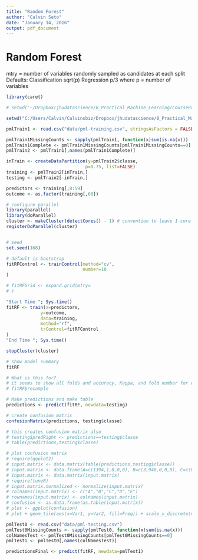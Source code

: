 ```yaml
---
title: "Random Forest"
author: "Calvin Seto"
date: "January 14, 2016"
output: pdf_document
---
```


# Random Forest
mtry = number of variables randomly sampled as candidates at each split
Defaults: Classification sqrt(p) Regression p/3 where p = number of variables

```r
library(caret)

# setwd("~/Dropbox/jhudatascience/8_Practical_Machine_Learning/CourseProject")

setwd("C:/Users/Calvin/Calvinsbiz/Dropbox/jhudatascience/8_Practical_Machine_Learning/CourseProject")

pmlTrain1 <- read.csv("data/pml-training.csv", stringsAsFactors = FALSE, na.strings = c("#DIV/0!","","NA"))

pmlTrain1MissingCounts <- sapply(pmlTrain1, function(x)sum(is.na(x)))
pmlTrain1Complete <- pmlTrain1MissingCounts[pmlTrain1MissingCounts==0]
pmlTrain2 <- pmlTrain1[,names(pmlTrain1Complete)]

inTrain <- createDataPartition(y=pmlTrain2$classe,
                              p=0.75, list=FALSE)
training <- pmlTrain2[inTrain,]
testing <- pmlTrain2[-inTrain,]

predictors <- training[,8:59]
outcome <- as.factor(training[,60])

# configure parallel
library(parallel)
library(doParallel)
cluster <- makeCluster(detectCores() - 1) # convention to leave 1 core for OS
registerDoParallel(cluster)


# seed
set.seed(168)

# default is bootstrap
fitRFControl <- trainControl(method="cv",
                             number=10
)

# fitRFGrid <- expand.grid(mtry=
# )

"Start Time "; Sys.time()
fitRF <- train(x=predictors,
             y=outcome,
             data=training,
             method="rf",
             trControl=fitRFControl
)
"End Time "; Sys.time()

stopCluster(cluster)

# show model summary
fitRF

# What is this for?
# it seems to show all folds and accuracy, Kappa, and fold number for cross-validation process
# fitRF$resample

# Make predictions and make table
predictions <- predict(fitRF, newdata=testing)

# create confusion matrix
confusionMatrix(predictions, testing$classe)

# this creates confusion matrix also
# testing$predRight <- predictions==testing$classe
# table(predictions,testing$classe)

# plot confusion matrix
# require(ggplot2)
# input.matrix <- data.matrix(table(predictions,testing$classe))
# input.matrix <- data.frame(A=c(1394,1,0,0,0), B=c(3,946,0,0,0), C=c(0,9,846,0,0), D=c(0,0,13,791,0), E=c(0,0,0,1,900))
# input.matrix <- data.matrix(input.matrix)
# require(tuneR)
# input.matrix.normalized <- normalize(input.matrix)
# colnames(input.matrix) <- c("A","B","C","D","E")
# rownames(input.matrix) <- colnames(input.matrix)
# confusion <- as.data.frame(as.table(input.matrix))
# plot <- ggplot(confusion)
# plot + geom_tile(aes(x=Var1, y=Var2, fill=Freq)) + scale_x_discrete(name="Actual Class") + scale_y_discrete("Predicted Class") + scale_fill_gradient(breaks=seq(from=-.5, to=4, by=.2)) + labs(fill="Normalized\nFrequency")

pmlTest0 <- read.csv("data/pml-testing.csv")
pmlTest0MissingCounts <- sapply(pmlTest0, function(x)sum(is.na(x)))
colNamesTest <- pmlTest0MissingCounts[pmlTest0MissingCounts==0]
pmlTest1 <- pmlTest0[,names(colNamesTest)]

predictionsFinal <- predict(fitRF, newdata=pmlTest1)

```

